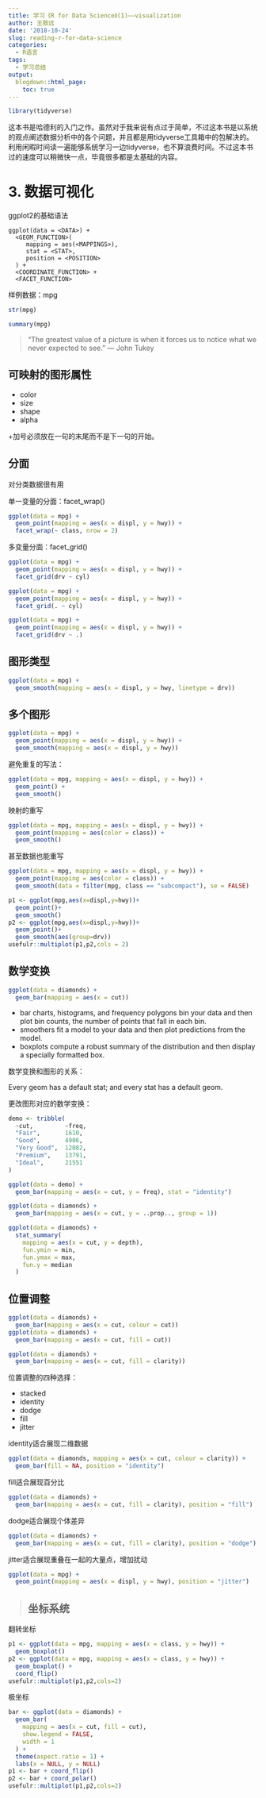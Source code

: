 ```yaml
---
title: 学习《R for Data Science》(1)——visualization
author: 王致远
date: '2018-10-24'
slug: reading-r-for-data-science
categories:
  - R语言
tags:
  - 学习总结
output:
  blogdown::html_page:
    toc: true
---
```


```r
library(tidyverse)
```


这本书是哈德利的入门之作。虽然对于我来说有点过于简单，不过这本书是以系统的观点阐述数据分析中的各个问题，并且都是用tidyverse工具箱中的包解决的。利用闲暇时间读一遍能够系统学习一边tidyverse，也不算浪费时间。不过这本书过的速度可以稍微快一点，毕竟很多都是太基础的内容。


# 3. 数据可视化

ggplot2的基础语法

```
ggplot(data = <DATA>) + 
  <GEOM_FUNCTION>(
     mapping = aes(<MAPPINGS>),
     stat = <STAT>, 
     position = <POSITION>
  ) +
  <COORDINATE_FUNCTION> +
  <FACET_FUNCTION>
```


样例数据：mpg

```r
str(mpg)
```

```r
summary(mpg)
```

> “The greatest value of a picture is when it forces us to notice what we never expected to see.” — John Tukey

## 可映射的图形属性

- color
- size
- shape
- alpha

\+加号必须放在一句的末尾而不是下一句的开始。

## 分面

对分类数据很有用

单一变量的分面：facet_wrap()

```r
ggplot(data = mpg) + 
  geom_point(mapping = aes(x = displ, y = hwy)) + 
  facet_wrap(~ class, nrow = 2)
```

多变量分面：facet_grid()

```r
ggplot(data = mpg) + 
  geom_point(mapping = aes(x = displ, y = hwy)) + 
  facet_grid(drv ~ cyl)
```

```r
ggplot(data = mpg) + 
  geom_point(mapping = aes(x = displ, y = hwy)) + 
  facet_grid(. ~ cyl)
```

```r
ggplot(data = mpg) + 
  geom_point(mapping = aes(x = displ, y = hwy)) +
  facet_grid(drv ~ .)
```

## 图形类型

```r
ggplot(data = mpg) + 
  geom_smooth(mapping = aes(x = displ, y = hwy, linetype = drv))
```

## 多个图形

```r
ggplot(data = mpg) + 
  geom_point(mapping = aes(x = displ, y = hwy)) +
  geom_smooth(mapping = aes(x = displ, y = hwy))
```

避免重复的写法：

```r
ggplot(data = mpg, mapping = aes(x = displ, y = hwy)) + 
  geom_point() + 
  geom_smooth()
```

映射的重写

```r
ggplot(data = mpg, mapping = aes(x = displ, y = hwy)) + 
  geom_point(mapping = aes(color = class)) + 
  geom_smooth()
```

甚至数据也能重写

```r
ggplot(data = mpg, mapping = aes(x = displ, y = hwy)) + 
  geom_point(mapping = aes(color = class)) + 
  geom_smooth(data = filter(mpg, class == "subcompact"), se = FALSE)
```


```r
p1 <- ggplot(mpg,aes(x=displ,y=hwy))+
  geom_point()+
  geom_smooth()
p2 <- ggplot(mpg,aes(x=displ,y=hwy))+
  geom_point()+
  geom_smooth(aes(group=drv))
usefulr::multiplot(p1,p2,cols = 2)
```


## 数学变换

```r
ggplot(data = diamonds) + 
  geom_bar(mapping = aes(x = cut))
```

- bar charts, histograms, and frequency polygons bin your data and then plot bin counts, the number of points that fall in each bin.
- smoothers fit a model to your data and then plot predictions from the model.
- boxplots compute a robust summary of the distribution and then display a specially formatted box.

数学变换和图形的关系：

Every geom has a default stat; and every stat has a default geom.

更改图形对应的数学变换：

```r
demo <- tribble(
  ~cut,         ~freq,
  "Fair",       1610,
  "Good",       4906,
  "Very Good",  12082,
  "Premium",    13791,
  "Ideal",      21551
)

ggplot(data = demo) +
  geom_bar(mapping = aes(x = cut, y = freq), stat = "identity")
```

```r
ggplot(data = diamonds) + 
  geom_bar(mapping = aes(x = cut, y = ..prop.., group = 1))
```

```r
ggplot(data = diamonds) + 
  stat_summary(
    mapping = aes(x = cut, y = depth),
    fun.ymin = min,
    fun.ymax = max,
    fun.y = median
  )
```

## 位置调整

```r
ggplot(data = diamonds) + 
  geom_bar(mapping = aes(x = cut, colour = cut))
ggplot(data = diamonds) + 
  geom_bar(mapping = aes(x = cut, fill = cut))
```

```r
ggplot(data = diamonds) + 
  geom_bar(mapping = aes(x = cut, fill = clarity))
```

位置调整的四种选择：

- stacked
- identity
- dodge
- fill
- jitter

identity适合展现二维数据

```r
ggplot(data = diamonds, mapping = aes(x = cut, colour = clarity)) + 
  geom_bar(fill = NA, position = "identity")
```

fill适合展现百分比

```r
ggplot(data = diamonds) + 
  geom_bar(mapping = aes(x = cut, fill = clarity), position = "fill")
```

dodge适合展现个体差异

```r
ggplot(data = diamonds) + 
  geom_bar(mapping = aes(x = cut, fill = clarity), position = "dodge")
```

jitter适合展现重叠在一起的大量点，增加扰动

```r
ggplot(data = mpg) + 
  geom_point(mapping = aes(x = displ, y = hwy), position = "jitter")
```

>## 坐标系统

翻转坐标

```r
p1 <- ggplot(data = mpg, mapping = aes(x = class, y = hwy)) + 
  geom_boxplot()
p2 <- ggplot(data = mpg, mapping = aes(x = class, y = hwy)) + 
  geom_boxplot() +
  coord_flip()
usefulr::multiplot(p1,p2,cols=2)
```

极坐标

```r
bar <- ggplot(data = diamonds) + 
  geom_bar(
    mapping = aes(x = cut, fill = cut), 
    show.legend = FALSE,
    width = 1
  ) + 
  theme(aspect.ratio = 1) +
  labs(x = NULL, y = NULL)
p1 <- bar + coord_flip()
p2 <- bar + coord_polar()
usefulr::multiplot(p1,p2,cols=2)
```


